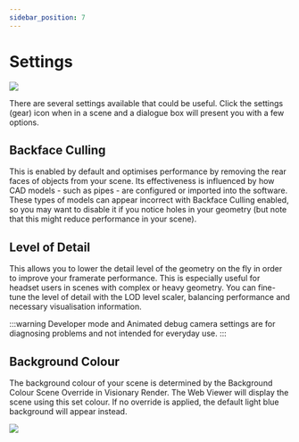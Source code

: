 ```yaml
---
sidebar_position: 7
---
```


# Settings

![](/img/virtalis-hub-and-web-viewer/settings.png)

There are several settings available that could be useful. Click the settings (gear) icon when in a scene and a dialogue box will present you with a few options.

## Backface Culling

This is enabled by default and optimises performance by removing the rear faces of objects from your scene. Its effectiveness is influenced by how CAD models - such as pipes - are configured or imported into the software. These types of models can appear incorrect with Backface Culling enabled, so you may want to disable it if you notice holes in your geometry (but note that this might reduce performance in your scene).

## Level of Detail

This allows you to lower the detail level of the geometry on the fly in order to improve your framerate performance. This is especially useful for headset users in scenes with complex or heavy geometry. You can fine-tune the level of detail with the LOD level scaler, balancing performance and necessary visualisation information.

:::warning
Developer mode and Animated debug camera settings are for diagnosing problems and not intended for everyday use.
:::

## Background Colour

The background colour of your scene is determined by the Background Colour Scene Override in Visionary Render. The Web Viewer will display the scene using this set colour. If no override is applied, the default light blue background will appear instead.

![](/img/virtalis-hub-and-web-viewer/background-colour.png)
